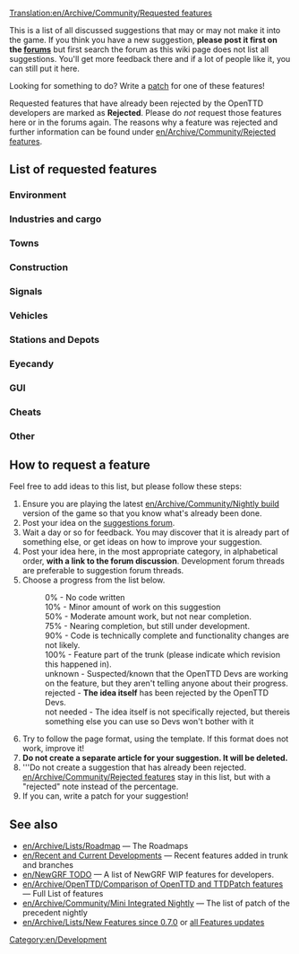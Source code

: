 [[Translation:en/Archive/Community/Requested features]]
{{fr/Traduction|Requested features|0}}

This is a list of all discussed suggestions that may or may not make it into the game. If you think you have a new suggestion, '''please post it first on the [http://www.tt-forums.net/viewforum.php?f=32 forums]''' but first search the forum as this wiki page does not list all suggestions. You'll get more feedback there and if a lot of people like it, you can still put it here.

Looking for something to do?  Write a [[en/Development/Main Page|patch]] for one of these features!

Requested features that have already been rejected by the OpenTTD developers are marked as '''Rejected'''. Please do ''not'' request those features here or in the forums again. The reasons why a feature was rejected and further information can be found under [[en/Archive/Community/Rejected features]].

==List of requested features==

===Environment===
{{en/Rf header}}
{{en/Rf|All Climates World|0%|36764}}
{{en/Rf|Remove Trees|90%|49326|Latest version of patch is r20180}}
{{en/Rf|Trees growth reduced|90%|45502|Latest version of patch is r20180}}
{{en/Rf|Create Realistic Heightmap|50%|33956|Latest version of patch is r13922}}
{{en/Rf|[[en/Community/NewGRF/Day and Night Cycle]]|50%|36929|There is a night GRF for default TTD buildings}}
{{en/Rf|Grass on unused tracks|75%|32285|Latest version of patch is 1.0.0 RC1 (r19188)}}
{{en/Rf|Higher mountains in map|90%|40844|More than 15 height levels, Latest version of patch is r21057}}
{{en/Rf|Improved Timetable Management|75%|39276|Latest version of patch is r17628}}
{{en/Rf|Increase terraforming cost|not needed|8252|Use [[en/Manual/NewGRF]]}}
{{en/Rf|Larger map sizes|90%|33137|Larger than 2048x2048, Latest version of patch is r19615}}
{{en/Rf|More Map Settings (MMS)|50%|39899|Latest version of patch is r14439}}
{{en/Rf|New Title Screen|100%|42044|New title screen in the 1.0.x series}}
{{en/Rf|Seasons|50%|15487|Discontinued}}
{{en/Rf|Snow in temperate climate|50%|24574|Latest version of patch is r8642 (old!)}}
{{en/Rf|Tracking Viewport|75%|43473|Latest version of patch is r20082}}
{{en/Rf|Underwater levels|50%|31576|Visible or not, Latest version of patch is r11127}}
{{en/Rf|Weather|50%|24574|Latest version of patch is r4442 (V. old!)}}
{{en/Rf footer}}

===Industries and cargo===
{{en/Rf header}}
{{en/Rf|Changes to the Original Industries|not needed|37049|Use [[en/Manual/NewGRF]]}}
{{en/Rf|Industry budgets|50%|30898|Latest version of patch is r9775 (old!)}}
{{en/Rf|New Industry Closures|not needed|36653|...Maybe. Use [[en/Manual/NewGRF]] for now}}
{{en/Rf|[[en/Manual/Passenger and cargo distribution]]|90%|41992|Cargodest appears to be dead - Cargo Distribution is the way to go.}}
{{en/Rf footer}}

===Towns===
{{en/Rf header}}
{{en/Rf|Colour Town Ratings|75%|42598|Indicate Town Rating with colour in Title, latest version of patch is r18684}}
{{en/Rf|Limit town growth|50%|32083|Latest version of patch is r9894 (old!)}}
{{en/Rf|Maximum Town Size|75%|35219|Very similar to patch above, latest version of patch is r15815}}
{{en/Rf|Minimum Town Distance|75%|33625|Latest version of patch is r18656}}
{{en/Rf|New Town Grid|50%|40922|Latest version of patch is r15096}}
{{en/Rf footer}}

===Construction===
{{en/Rf header}}
{{en/Rf|Better statue placement|90%|49413|Latest version of patch is r20228}}
{{en/Rf|Copy and paste|10%|41259|Rejected only in its current form, latest version of patch is r14952}}
{{en/Rf|[[en/Archive/Community/Custom Bridgeheads]]|50%|20211|Implemented in TTDPatch, latest version of patch is r8038 (old!)}}
{{en/Rf|Diagonal clearing and leveling|75%|19311|Latest version of patch is r10684}}
{{en/Rf|Diagonal level crossings|50%|26584|4=Also see [http://www.tt-forums.net/viewtopic.php?t=26385 TTDPatch suggestion], latest version of patch is r5911 (V. old!)}}
{{en/Rf|Diagonal roads, tunnels, bridges|0%|7104|}}
{{en/Rf|Enhanced tunnels|0%|36661|}}
{{en/Rf|Limit flattening to sea level|10%|32295|4=Also see [http://www.tt-forums.net/viewtopic.php?t=32209 discussion], latest version of patch is r10018}}
{{en/Rf|Minimise autosignal gaps|75%|35443|{{en/Flyspray|3660}}; when dragging signals, enclose long obstacles to minimise gaps. Latest version of patch is r19316}}
{{en/Rf|Bridges between any land level|10%|43188|Probably 0% as the original coder was simply modifying the source}}
{{en/Rf|Non-instant construction|0%|32301|}}
{{en/Rf|Purchase land faster|75%|29495|Drag a box, latest version of patch is r19990}}
{{en/Rf|Realistic Level Crossing|not needed|39830|Use [[en/Manual/Signals]]}}
{{en/Rf|[[en/Shared Tracks]]|75%|34292|Latest version of patch is r12346.}}
{{en/Rf|[[en/HackaLittleBit/Under Water Tunnels|Underwater tunnels]]|75%|41775|Latest version of patch is r19518}}
{{en/Rf|Undo feature|rejected|38377|Makes the game too easy.}}
{{en/Rf|Unified Double Level crossing|50%|46091|Latest version of patch is r18359}}
{{en/Rf footer}}

===Signals===
{{en/Rf header}}
{{en/Rf|Long Reserve PBS Signal|50%|42675|LR PBS, latest version of patch is r16057}}
{{en/Rf|Priority Path Signal (PPS)|0%|40393|}}
{{en/Rf|Route markers|50%|30118|Latest version of patch is r15832}}
{{en/Rf|[[en/HackaLittleBit/Tunnel Signals|Signals in tunnels and on bridges]]|75%|41260|Latest version of patch is r20363}}
{{en/Rf|Traffic Lights|50%|36261|Traffic Signaling for Roads}}
{{en/Rf|Multi-Aspect Signals (MAS)|10%|45304|Some work apparently been done, but no patch was ever posted}}
{{en/Rf|Signal Extensions (SignalEx)|75%|45208|General support for complex signal extension (i.e., programmable). Latest version of patch is r17618}}
{{en/Rf footer}}

===Vehicles===
{{en/Rf header}}
{{en/Rf|More diesel smoke|100%|19896|In trunk since r20376}}
{{en/Rf|Adjustable plane crash probability|10%|32202|Last version of patch is r10047 (V. old!)}}
{{en/Rf|Better physics for all vehicles|50%|22995|Last version of patch is r13295 (old!)}}
{{en/Rf|Simplified realistic train acceleration|10%|31794|Last version of patch is r10051 (V. old!)}}
{{en/Rf|Multi headed trains normalisation|50%|32160|Last version of patch is r13397 (old!)}}
{{en/Rf|Disable Train Reverse when waiting for too long|100%|40024|In trunk since r21962 (See also [[en/Community/Disable Train Reversing]])}}
{{en/Rf|Easy conversion for different rail types|10%|31622|Last version of patch is r9712 (V. old!)}}
{{en/Rf|Improved Breakdowns|75%|39518|Last version of patch is r19152}}
{{en/Rf|Plane landing queues|75%|15502|Last version of the patch is r17510}}
{{en/Rf|Ship Distance|50%|42758|Stop ships from going on top of each other, last version of patch is r16018}}
{{en/Rf footer}}

===Stations and Depots===
{{en/Rf header}}
{{en/Rf|Airports built by parts|0%|29914|4=Look at [http://www.tt-forums.net/viewtopic.php?t=45654 NewGRF Airports] as well}}
{{en/Rf|City owned airports|0%|20093|}}
{{en/Rf|Close Stations|50%|33418|Possibility to close and re-open airports, possibly other stations too}}
{{en/Rf|Display station coverage|0%|32363|}}
{{en/Rf|Multi-track railway stations divided into platforms for improved train ordering|0%|46505|}}
{{en/Rf|Drive through depots|50%|42312|Bidirectional depots}}
{{en/Rf|Infrastructure Sharing|75%|42254|}}
{{en/Rf|Long train depots|0%|34574|Realistic depot (require multiplexing)}}
{{en/Rf|RV (Road Vehicle) Waypoints|0%|33179|One can use "go via" orders on drive through road stops instead since r12689}}
{{en/Rf|Sloped Stations|50%|41433|}}
{{en/Rf|Stations on bridges|0%|40606|}}
{{en/Rf|Trains through non-stop stations / Whistle boards|10%|38015|}}
{{en/Rf|Upgrade airports|90%|35867|4=Also see [http://www.tt-forums.net/viewtopic.php?t=28962 Replace Airport] thread}}
{{en/Rf footer}}

===Eyecandy===
{{en/Rf header}}
{{en/Rf|Completely shore|90%|34401|}}
{{en/Rf|NewObjects|100%|49783|Implemented in r20673}}
{{en/Rf footer}}

===GUI===
{{en/Rf header}}
{{en/Rf|OpenTTD GUI Re-arrangement|50%|3826|Project Page: http://dev.openttdcoop.org/projects/openttd-gui}}
{{en/Rf|Advanced expenses column|10%|31455|}}
{{en/Rf|Better graphs|75%|31984|}}
{{en/Rf|Clean up patch options|10%|32191|}}
{{en/Rf|Configurable hotkeys|90%|38343|}}
{{en/Rf|[[en/Archive/Community/Font selection GUI]]|75%|29766|}}
{{en/Rf|Improvement for GUI toolbar|0%|40843|}}
{{en/Rf|Longer history of finances|50%|21079|}}
{{en/Rf|Multiplayer server list filtering|75%|43160|}}
{{en/Rf|New Chat Window|50%|40927|}}
{{en/Rf|New Station Building GUI|50%|41222|}}
{{en/Rf|New Station GUI|50%|40419|}}
{{en/Rf|NewGRF GUI Window 2|50%|35001|}}
{{en/Rf|Priority Path Order (PPO)|0%|40393|}}
{{en/Rf|Toggle Terrain on Minimap|90%|42257|}}
{{en/Rf footer}}

===Cheats===
{{en/Rf header}}
{{en/Rf|Local authority doesn't reject you|90%|30807|}}
{{en/Rf footer}}

===Other===
{{en/Rf header}}
{{en/Rf|Leasing|50%|49389}}
{{en/Rf|Adjustable day length|50%|42432}}
{{en/Rf|Alphabetized openttd.cfg|50%|32164|}}
{{en/Rf|Auto-download NewGrfs|rejected|32764|Use centralised [[en/Archive/Community/Content Service]] (BaNaNaS) instead.}}
{{en/Rf|Better save game naming convention|10%|32308}}
{{en/Rf|Built-in goals|0%|43698|}}
{{en/Rf|Code optimizations|50%|32319|4=Train collision detection is slow. Also see [http://www.tt-forums.net/viewtopic.php?t=27925 here] (in trunk since r10111) and [http://www.tt-forums.net/viewtopic.php?p=594775#594775 here]}}
{{en/Rf|Competitive Play|50%|42572|Head to head play}}
{{en/Rf|Draw on Map|0%|42784|Draw on the map plans before building it}}
{{en/Rf|Improved Loans|50%|36184|}}
{{en/Rf|Load/Save Company Info|50%|40457|Save information about companies and load it back}}
{{en/Rf|Minimum Town Distance|50%|33625}}
{{en/Rf|More Conditional Orders|50%|38317}}
{{en/Rf|Multicore support|rejected|37064|}}
{{en/Rf|New Sound Mixer|75%|37448|orudge}}
{{en/Rf|OpenGL Blitter|50%|38151|}}
{{en/Rf|[[en/TheJosh/Improved Shares|Real stock market]]|0%|31883|WIP TheJosh}}
{{en/Rf|Station/track templates|90%|25037|}}
{{en/Rf footer}}

==How to request a feature==
Feel free to add ideas to this list, but please follow these steps:

#Ensure you are playing the latest [[en/Archive/Community/Nightly build]] version of the game so that you know what's already been done.
#Post your idea on the [http://www.tt-forums.net/viewforum.php?f=32 suggestions forum].
#Wait a day or so for feedback. You may discover that it is already part of something else, or get ideas on how to improve your suggestion.
#Post your idea here, in the most appropriate category, in alphabetical order, '''with a link to the forum discussion'''.  Development forum threads are preferable to suggestion forum threads.
#Choose a progress from the list below.
#:0% - No code written
#:10% - Minor amount of work on this suggestion
#:50% - Moderate amount work, but not near completion.
#:75% - Nearing completion, but still under development.
#:90% - Code is technically complete and functionality changes are not likely.
#:100% - Feature part of the trunk (please indicate which revision this happened in).
#:unknown - Suspected/known that the OpenTTD Devs are working on the feature, but they aren't telling anyone about their progress.
#:rejected - '''The idea itself''' has been rejected by the OpenTTD Devs.
#:not needed - The idea itself is not specifically rejected, but thereis something else you can use so Devs won't bother with it
#Try to follow the page format, using the {{en/S|rf}} template.  If this format does not work, improve it!
#'''Do not create a separate article for your suggestion. It will be deleted.'''
#'''Do not create a suggestion that has already been rejected. [[en/Archive/Community/Rejected features]] stay in this list, but with a "rejected" note instead of the percentage.
#If you can, write a patch for your suggestion!

==See also==
* [[en/Archive/Lists/Roadmap]] &mdash; The Roadmaps
* [[en/Recent and Current Developments]] &mdash; Recent features added in trunk and branches
* [[en/NewGRF TODO]] &mdash; A list of NewGRF WIP features for developers.
* [[en/Archive/OpenTTD/Comparison of OpenTTD and TTDPatch features]] &mdash; Full List of features
* [[en/Archive/Community/Mini Integrated Nightly]] &mdash; The list of patch of the precedent nightly
* [[en/Archive/Lists/New Features since 0.7.0]] or [[:Category:en/New Features|all Features updates]]

[[Category:en/Development]]